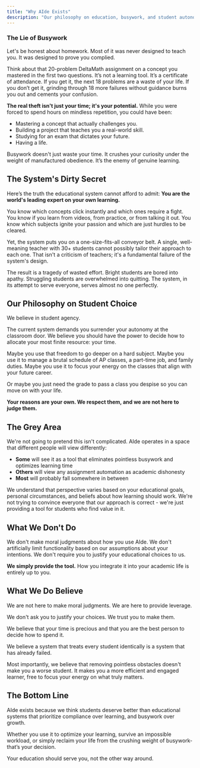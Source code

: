 ```yaml
---
title: "Why AIde Exists"  
description: "Our philosophy on education, busywork, and student autonomy"
---
```


### The Lie of Busywork

Let's be honest about homework. Most of it was never designed to teach you. It was designed to prove you complied.

Think about that 20-problem DeltaMath assignment on a concept you mastered in the first two questions. It’s not a learning tool. It’s a certificate of attendance. If you get it, the next 18 problems are a waste of your life. If you don’t get it, grinding through 18 more failures without guidance burns you out and cements your confusion.

**The real theft isn't just your time; it's your potential.** While you were forced to spend hours on mindless repetition, you could have been:

* Mastering a concept that actually challenges you.
* Building a project that teaches you a real-world skill.
* Studying for an exam that dictates your future.
* Having a life.

Busywork doesn't just waste your time. It crushes your curiosity under the weight of manufactured obedience. It’s the enemy of genuine learning.

## The System's Dirty Secret

Here’s the truth the educational system cannot afford to admit: **You are the world's leading expert on your own learning.**

You know which concepts click instantly and which ones require a fight. You know if you learn from videos, from practice, or from talking it out. You know which subjects ignite your passion and which are just hurdles to be cleared.

Yet, the system puts you on a one-size-fits-all conveyor belt. A single, well-meaning teacher with 30+ students cannot possibly tailor their approach to each one. That isn't a criticism of teachers; it's a fundamental failure of the system's design.

The result is a tragedy of wasted effort. Bright students are bored into apathy. Struggling students are overwhelmed into quitting. The system, in its attempt to serve everyone, serves almost no one perfectly.

## Our Philosophy on Student Choice

We believe in student agency.

The current system demands you surrender your autonomy at the classroom door. We believe you should have the power to decide how to allocate your most finite resource: your time.

Maybe you use that freedom to go deeper on a hard subject. Maybe you use it to manage a brutal schedule of AP classes, a part-time job, and family duties. Maybe you use it to focus your energy on the classes that align with your future career.

Or maybe you just need the grade to pass a class you despise so you can move on with your life.

**Your reasons are your own. We respect them, and we are not here to judge them.**

## The Grey Area

We're not going to pretend this isn't complicated. AIde operates in a space that different people will view differently:

- **Some** will see it as a tool that eliminates pointless busywork and optimizes learning time
- **Others** will view any assignment automation as academic dishonesty
- **Most** will probably fall somewhere in between

We understand that perspective varies based on your educational goals, personal circumstances, and beliefs about how learning should work. We're not trying to convince everyone that our approach is correct - we're just providing a tool for students who find value in it.

## What We Don't Do

We don't make moral judgments about how you use AIde. We don't artificially limit functionality based on our assumptions about your intentions. We don't require you to justify your educational choices to us.

**We simply provide the tool.** How you integrate it into your academic life is entirely up to you.

## What We Do Believe

We are not here to make moral judgments. We are here to provide leverage.

We don't ask you to justify your choices. We trust you to make them.

We believe that your time is precious and that you are the best person to decide how to spend it.

We believe a system that treats every student identically is a system that has already failed.

Most importantly, we believe that removing pointless obstacles doesn't make you a worse student. It makes you a more efficient and engaged learner, free to focus your energy on what truly matters.

## The Bottom Line

AIde exists because we think students deserve better than educational systems that prioritize compliance over learning, and busywork over growth.

Whether you use it to optimize your learning, survive an impossible workload, or simply reclaim your life from the crushing weight of busywork-that’s your decision.

Your education should serve you, not the other way around.